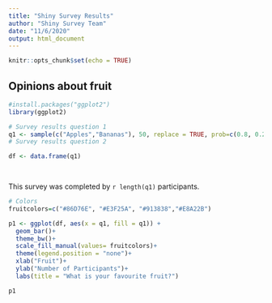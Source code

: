 ```yaml
---
title: "Shiny Survey Results"
author: "Shiny Survey Team"
date: "11/6/2020"
output: html_document
---
```


```r
knitr::opts_chunk$set(echo = TRUE)
```

## Opinions about fruit


```r
#install.packages("ggplot2")
library(ggplot2)

# Survey results question 1
q1 <- sample(c("Apples","Bananas"), 50, replace = TRUE, prob=c(0.8, 0.2))
# Survey results question 2

df <- data.frame(q1) 

  
```


This survey was completed by `r length(q1)` participants.


```r

# Colors
fruitcolors=c("#86D76E", "#E3F25A", "#913838","#E8A22B")

p1 <- ggplot(df, aes(x = q1, fill = q1)) +
  geom_bar()+
  theme_bw()+
  scale_fill_manual(values= fruitcolors)+
  theme(legend.position = "none")+ 
  xlab("Fruit")+
  ylab("Number of Participants")+
  labs(title = "What is your favourite fruit?")

p1

```
